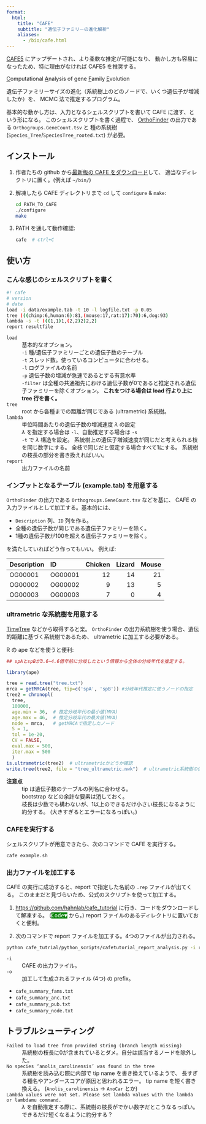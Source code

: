 ```yaml
---
format:
  html:
    title: "CAFE"
    subtitle: "遺伝子ファミリーの進化解析"
    aliases:
      - /bio/cafe.html
---
```


::: {.warn}

[CAFE5](/bio/cafe5.qmd) にアップデートされ、より柔軟な推定が可能になり、
動かし方も容易になったため、特に理由がなければ CAFE5 を推奨する。

:::

<u>C</u>omputational <u>A</u>nalysis of gene <u>F</u>amily <u>E</u>volution

遺伝子ファミリーサイズの進化（系統樹上のどのノードで、いくつ遺伝子が増減したか）を、
MCMC 法で推定するプログラム。

基本的な動かし方は、入力となるシェルスクリプトを書いて CAFE に渡す、という形になる。
このシェルスクリプトを書く過程で、
[OrthoFinder](/bio/orthofinder.qmd) の出力である `Orthogroups.GeneCount.tsv` と
種の系統樹 (`Species_Tree`/`SpeciesTree_rooted.txt`) が必要。


## インストール

1. 作者たちの github から[最新版の CAFE をダウンロード](https://github.com/hahnlab/CAFE/releases/latest)して、
   適当なディレクトリに置く。(例えば `~/bin/`)

2. 解凍したら CAFE ディレクトリまで `cd` して `configure` & `make`:

	```sh
	cd PATH_TO_CAFE
    ./configure
	make
	```

3. PATH を通して動作確認:

	```sh
    cafe  # ctrl+C
	```


## 使い方

### こんな感じのシェルスクリプトを書く

```.sh
#! cafe
# version
# date
load -i data/example.tab -t 10 -l logfile.txt -p 0.05
tree (((chimp:6,human:6):81,(mouse:17,rat:17):70):6,dog:93)
lambda -s -t (((1,1)1,(2,2)2)2,2)
report resultfile
```

`load`
: 基本的なオプション。
: `-i`  種/遺伝子ファミリーごとの遺伝子数のテーブル
: `-t`  スレッド数。使っているコンピュータに合わせる。
: `-l`  ログファイルの名前
: `-p`  遺伝子数の増減が急速であるとする有意水準
: `-filter` は全種の共通祖先における遺伝子数が0であると推定される遺伝子ファミリーを除くオプション。
  **これをつける場合は load 行より上に tree 行を書く。**

`tree`
: root から各種までの距離が同じである (ultrametric) 系統樹。

`lambda`
: 単位時間あたりの遺伝子数の増減速度 $\lambda$ の設定
: $\lambda$ を指定する場合は `-l`、自動推定する場合は `-s`
: `-t` で $\lambda$ 構造を設定。
  系統樹上の遺伝子増減速度が同じだと考えられる枝を同じ数字にする。
  全枝で同じだと仮定する場合すべて1にする。
  系統樹の枝長の部分を書き換えればいい。

`report`
: 出力ファイルの名前

### インプットとなるテーブル (example.tab) を用意する

`OrthoFinder` の出力である `Orthogroups.GeneCount.tsv` などを基に、
CAFE の入力ファイルとして加工する。基本的には、

- `Description` 列、`ID` 列を作る。
- 全種の遺伝子数が同じである遺伝子ファミリーを除く。
- 1種の遺伝子数が100を超える遺伝子ファミリーを除く。

を満たしていればどう作ってもいい。
例えば:

|Description|ID|Chicken|Lizard|Mouse|
|:---|:---|---:|---:|---:|
|OG00001|OG00001|12|14|21|
|OG00002|OG00002|9|13|5|
|OG00003|OG00003|7|0|4|

### ultrametric な系統樹を用意する

[TimeTree](http://www.timetree.org/) などから取得すると楽。
`OrthoFinder` の出力系統樹を使う場合、遺伝的距離に基づく系統樹であるため、
ultrametric に加工する必要がある。

R の ape などを使うと便利:

```r
## spAとspBが3.6~4.6億年前に分岐したという情報から全体の分岐年代を推定する。

library(ape)

tree = read.tree("tree.txt")
mrca = getMRCA(tree, tip=c('spA', 'spB')) #分岐年代推定に使うノードの指定
tree2 = chronopl(
  tree,
  100000,
  age.min = 36,  # 推定分岐年代の最小値(MYA)
  age.max = 46,  # 推定分岐年代の最大値(MYA)
  node = mrca,   # getMRCAで指定したノード
  S = 1,
  tol = 1e-20,
  CV = FALSE,
  eval.max = 500,
  iter.max = 500
  )
is.ultrametric(tree2)  # ultrametricかどうか確認
write.tree(tree2, file = "tree_ultrametric.nwk")  # ultrametric系統樹の保存
```

**注意点**
: tip は遺伝子数のテーブルの列名に合わせる。
: bootstrap などの余計な要素は消しておく。
: 枝長は少数でも構わないが、1以上のできるだけ小さい枝長になるように約分する。
  (大きすぎるとエラーになるっぽい。)

### CAFEを実行する

シェルスクリプトが用意できたら、次のコマンドで CAFE を実行する。

```sh
cafe example.sh
```

### 出力ファイルを加工する

CAFE の実行に成功すると、report で指定した名前の `.rep` ファイルが出てくる。
このままだと見づらいため、公式のスクリプトを使って加工する。

1. <https://github.com/hahnlab/cafe_tutorial> に行き、コードをダウンロードして解凍する。
   (<kbd style="background-color:#008000; color:#fff;">Code▼</kbd> から。)
   report ファイルのあるディレクトリに置いておくと便利。

2. 次のコマンドで report ファイルを加工する。4つのファイルが出力される。

```sh
python cafe_tutrial/python_scripts/cafetutorial_report_analysis.py -i resultfile.rep -o cafe_summary
```

`-i`
: CAFE の出力ファイル。

`-o`
: 加工して生成されるファイル (4つ) の prefix。

  - `cafe_summary_fams.txt`
  - `cafe_summary_anc.txt`
  - `cafe_summary_pub.txt`
  - `cafe_summary_node.txt`


## トラブルシューティング

`Failed to load tree from provided string (branch length missing)`
: 系統樹の枝長に0が含まれているとダメ。自分は該当するノードを除外した。

`No species ‘anolis_carolinensis’ was found in the tree`
: 系統樹を読み込む際に内部で tip name を書き換えているようで、
  長すぎる種名やアンダースコアが原因と思われるエラー。
  tip name を短く書き換える。
  (`Anolis_carolinensis` -> `AnoCar` とか)

`Lambda values were not set. Please set lambda values with the lambda or lambdamu command.`
: $\lambda$ を自動推定する際に、系統樹の枝長がでかい数字だとこうなるっぽい。
  できるだけ短くなるように約分する？

